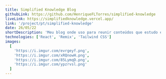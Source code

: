 ```yaml
---
title: Simplified Knowledge Blog
githubLink: https://github.com/HenriqueFLTorres/simplified-knowledge
liveLink: https://simplifiedknowledge.vercel.app/
link: '/project/pt/simplified-knowledge'
date: 26/05/22
shortDescription: 'Meu blog onde uso para reunir conteúdos que estudo e quero reforçar'
technologies: ['React', 'Remix', 'Tailwind CSS']
images:
  [
    'https://i.imgur.com/evrgeyf.png',
    'https://i.imgur.com/xRQnowH.png',
    'https://i.imgur.com/85LymqD.png',
    'https://i.imgur.com/ypzrvsl.png'
  ]
---
```




<ProjectPage
  title={attributes.title}
  images={attributes.images}
  shortDescription={attributes.shortDescription}
  technologies={attributes.technologies}
  about='Um website para armazenar todo meu conhecimento, instrumento essencial para meu desenvolvimento como programador.'
  buildWith='Desenvolvido com Remix, uma framework similar ao Next.js, pude me desfrutar de seus poderosos recursos e aprender mais sobre.'
  challenges='A arquitetura de fato foi primordial e desafiadora para  desenhar um website que futuramente serveria como wikipedia de conhecimentos'
  learned='Me desafiando a fazer novas features nunca antes desenvolvidas, pude aprender um pouco mais sobre funcionalidades e capacidades que o React e Remix têm a oferecer.'
  github={attributes.githubLink}
  liveLink={attributes.liveLink}
  link={attributes.link}
/>
